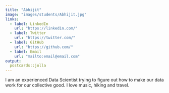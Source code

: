 ```yaml
---
title: "Abhijit"
image: "images/students/Abhijit.jpg"
links:
  - label: LinkedIn
    url: "https://linkedin.com/"
  - label: Twitter
    url: "https://twitter.com/"
  - label: GitHub
    url: "https://github.com/"
  - label: Email
    url: "mailto:email@email.com"
output:
  postcards::jolla
---
```

 
I am an experienced Data Scientist trying to figure out how to make our data work for our collective good.
I love music, hiking and travel.